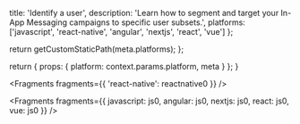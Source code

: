 
  title: 'Identify a user',
  description:
    'Learn how to segment and target your In-App Messaging campaigns to specific user subsets.',
  platforms: ['javascript', 'react-native', 'angular', 'nextjs', 'react', 'vue']
};

  return getCustomStaticPath(meta.platforms);
};

  return {
    props: {
      platform: context.params.platform,
      meta
    }
  };
}


<Fragments fragments={{ 'react-native': reactnative0 }} />


<Fragments
  fragments={{
    javascript: js0,
    angular: js0,
    nextjs: js0,
    react: js0,
    vue: js0
  }}
/>
